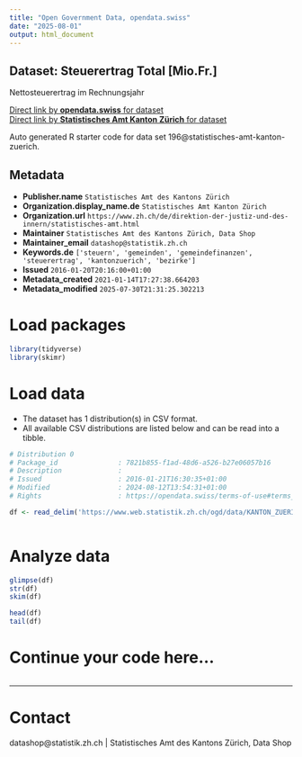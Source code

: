 ```yaml
---
title: "Open Government Data, opendata.swiss"
date: "2025-08-01"
output: html_document
---
```


## Dataset: Steuerertrag Total [Mio.Fr.]

Nettosteuerertrag im Rechnungsjahr

[Direct link by **opendata.swiss** for dataset](https://opendata.swiss/de/dataset/steuerertrag-total-mio-fr)<br>
[Direct link by **Statistisches Amt Kanton Zürich** for dataset](https://www.zh.ch/de/politik-staat/gemeinden/gemeindeportraet.html)

Auto generated R starter code for data set 196@statistisches-amt-kanton-zuerich.

## Metadata

- **Publisher.name** `Statistisches Amt des Kantons Zürich`
- **Organization.display_name.de** `Statistisches Amt Kanton Zürich`
- **Organization.url** `https://www.zh.ch/de/direktion-der-justiz-und-des-innern/statistisches-amt.html`
- **Maintainer** `Statistisches Amt des Kantons Zürich, Data Shop`
- **Maintainer_email** `datashop@statistik.zh.ch`
- **Keywords.de** `['steuern', 'gemeinden', 'gemeindefinanzen', 'steuerertrag', 'kantonzuerich', 'bezirke']`
- **Issued** `2016-01-20T20:16:00+01:00`
- **Metadata_created** `2021-01-14T17:27:38.664203`
- **Metadata_modified** `2025-07-30T21:31:25.302213`


# Load packages

```r

library(tidyverse)
library(skimr)

```

# Load data

-   The dataset has 1 distribution(s) in CSV format.
-   All available CSV distributions are listed below and can be read into a tibble.

```r

# Distribution 0
# Package_id               : 7821b855-f1ad-48d6-a526-b27e06057b16
# Description              : 
# Issued                   : 2016-01-21T16:30:35+01:00
# Modified                 : 2024-08-12T13:54:31+01:00
# Rights                   : https://opendata.swiss/terms-of-use#terms_by

df <- read_delim('https://www.web.statistik.zh.ch/ogd/data/KANTON_ZUERICH_287.csv')



```

# Analyze data

```r

glimpse(df)
str(df)
skim(df)

head(df)
tail(df)

```

# Continue your code here...

```r

```

------------------------------------------------------------------------

# Contact

datashop@statistik.zh.ch | Statistisches Amt des Kantons Zürich, Data Shop
